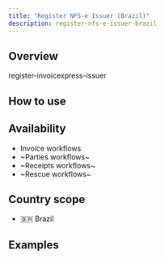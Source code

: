 ```yaml
---
title: "Register NFS-e Issuer (Brazil)"
description: register-nfs-e-issuer-brazil
---
```


## Overview

register-invoicexpress-issuer

## How to use

<Steps>
	<Step title="Step 1">
	</Step>
	<Step title="Step 2">
	</Step>
</Steps>

## Availability

* Invoice workflows
* ~Parties workflows~
* ~Receipts workflows~
* ~Rescue workflows~

## Country scope

* 🇧🇷 Brazil


## Examples